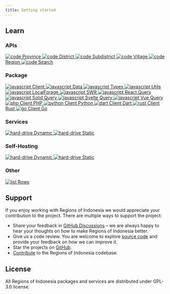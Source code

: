 ```yaml
---
title: Getting started
---
```



## Learn

<h3 id="apis">
  <span class="flex items-center gap-2 lg:gap-3">
    <ShapesIcon client:idle />
    <span>APIs</span>
  </span>
</h3>

<div class="not-prose p-2">
  <div class="grid grid-cols-1 md:grid-cols-2 xl:grid-cols-4 gap-1 md:gap-2 xl:gap-3">
    <a
      role="button"
      href="/api/province"
      class="flex items-center gap-2 lg:gap-3 px-6 py-4 select-none text-base lg:text-lg border border-neutral-3 outline-none focus-visible:ring-2 focus-visible:ring-neutral-9 rounded-xl text-neutral-11 hover:text-neutral-12 hover:border-neutral-6"
    >
      <img class="w-4 h-4" alt="code" src="https://none.deno.dev/ui/icon/lucide?i=code" />
      Province
    </a>
    <a
      role="button"
      href="/api/district"
      class="flex items-center gap-2 lg:gap-3 px-6 py-4 select-none text-base lg:text-lg border border-neutral-3 outline-none focus-visible:ring-2 focus-visible:ring-neutral-9 rounded-xl text-neutral-11 hover:text-neutral-12 hover:border-neutral-6"
    >
      <img class="w-4 h-4" alt="code" src="https://none.deno.dev/ui/icon/lucide?i=code" />
      District
    </a>
    <a
      role="button"
      href="/api/subdistrict"
      class="flex items-center gap-2 lg:gap-3 px-6 py-4 select-none text-base lg:text-lg border border-neutral-3 outline-none focus-visible:ring-2 focus-visible:ring-neutral-9 rounded-xl text-neutral-11 hover:text-neutral-12 hover:border-neutral-6"
    >
      <img class="w-4 h-4" alt="code" src="https://none.deno.dev/ui/icon/lucide?i=code" />
      Subdistrict
    </a>
    <a
      role="button"
      href="/api/village"
      class="flex items-center gap-2 lg:gap-3 px-6 py-4 select-none text-base lg:text-lg border border-neutral-3 outline-none focus-visible:ring-2 focus-visible:ring-neutral-9 rounded-xl text-neutral-11 hover:text-neutral-12 hover:border-neutral-6"
    >
      <img class="w-4 h-4" alt="code" src="https://none.deno.dev/ui/icon/lucide?i=code" />
      Village
    </a>
    <a
      role="button"
      href="/api/region"
      class="flex items-center gap-2 lg:gap-3 px-6 py-4 select-none text-base lg:text-lg border border-neutral-3 outline-none focus-visible:ring-2 focus-visible:ring-neutral-9 rounded-xl text-neutral-11 hover:text-neutral-12 hover:border-neutral-6"
    >
      <img class="w-4 h-4" alt="code" src="https://none.deno.dev/ui/icon/lucide?i=code" />
      Region
    </a>
    <a
      role="button"
      href="/api/search"
      class="flex items-center gap-2 lg:gap-3 px-6 py-4 select-none text-base lg:text-lg border border-neutral-3 outline-none focus-visible:ring-2 focus-visible:ring-neutral-9 rounded-xl text-neutral-11 hover:text-neutral-12 hover:border-neutral-6"
    >
      <img class="w-4 h-4" alt="code" src="https://none.deno.dev/ui/icon/lucide?i=code" />
      Search
    </a>
  </div>
</div>

<h3 id="package">
  <span class="flex items-center gap-2 lg:gap-3">
    <PackageIcon client:idle />
    <span>Package</span>
  </span>
</h3>

<div class="not-prose p-2">
  <div class="grid grid-cols-1 md:grid-cols-2 xl:grid-cols-4 gap-1 md:gap-2 xl:gap-3">
    <a
      role="button"
      href="/package/client"
      class="flex items-center gap-2 lg:gap-3 px-6 py-4 select-none text-base lg:text-lg border border-neutral-3 outline-none focus-visible:ring-2 focus-visible:ring-neutral-9 rounded-xl text-neutral-11 hover:text-neutral-12 hover:border-neutral-6"
    >
      <img class="w-4 h-4" alt="javascript" src="https://none.deno.dev/ui/icon/simple?i=javascript" />
      Client
    </a>
    <a
      role="button"
      href="/package/data"
      class="flex items-center gap-2 lg:gap-3 px-6 py-4 select-none text-base lg:text-lg border border-neutral-3 outline-none focus-visible:ring-2 focus-visible:ring-neutral-9 rounded-xl text-neutral-11 hover:text-neutral-12 hover:border-neutral-6"
    >
      <img class="w-4 h-4" alt="javascript" src="https://none.deno.dev/ui/icon/simple?i=javascript" />
      Data
    </a>
    <a
      role="button"
      href="/package/types"
      class="flex items-center gap-2 lg:gap-3 px-6 py-4 select-none text-base lg:text-lg border border-neutral-3 outline-none focus-visible:ring-2 focus-visible:ring-neutral-9 rounded-xl text-neutral-11 hover:text-neutral-12 hover:border-neutral-6"
    >
      <img class="w-4 h-4" alt="javascript" src="https://none.deno.dev/ui/icon/simple?i=javascript" />
      Types
    </a>
    <a
      role="button"
      href="/package/utils"
      class="flex items-center gap-2 lg:gap-3 px-6 py-4 select-none text-base lg:text-lg border border-neutral-3 outline-none focus-visible:ring-2 focus-visible:ring-neutral-9 rounded-xl text-neutral-11 hover:text-neutral-12 hover:border-neutral-6"
    >
      <img class="w-4 h-4" alt="javascript" src="https://none.deno.dev/ui/icon/simple?i=javascript" />
      Utils
    </a>
    <a
      role="button"
      href="/package/localforage"
      class="flex items-center gap-2 lg:gap-3 px-6 py-4 select-none text-base lg:text-lg border border-neutral-3 outline-none focus-visible:ring-2 focus-visible:ring-neutral-9 rounded-xl text-neutral-11 hover:text-neutral-12 hover:border-neutral-6"
    >
      <img class="w-4 h-4" alt="javascript" src="https://none.deno.dev/ui/icon/simple?i=javascript" />
      LocalForage
    </a>
    <a
      role="button"
      href="/package/swr"
      class="flex items-center gap-2 lg:gap-3 px-6 py-4 select-none text-base lg:text-lg border border-neutral-3 outline-none focus-visible:ring-2 focus-visible:ring-neutral-9 rounded-xl text-neutral-11 hover:text-neutral-12 hover:border-neutral-6"
    >
      <img class="w-4 h-4" alt="javascript" src="https://none.deno.dev/ui/icon/simple?i=javascript" />
      SWR
    </a>
    <a
      role="button"
      href="/package/react-query"
      class="flex items-center gap-2 lg:gap-3 px-6 py-4 select-none text-base lg:text-lg border border-neutral-3 outline-none focus-visible:ring-2 focus-visible:ring-neutral-9 rounded-xl text-neutral-11 hover:text-neutral-12 hover:border-neutral-6"
    >
      <img class="w-4 h-4" alt="javascript" src="https://none.deno.dev/ui/icon/simple?i=javascript" />
      React Query
    </a>
    <a
      role="button"
      href="/package/solid-query"
      class="flex items-center gap-2 lg:gap-3 px-6 py-4 select-none text-base lg:text-lg border border-neutral-3 outline-none focus-visible:ring-2 focus-visible:ring-neutral-9 rounded-xl text-neutral-11 hover:text-neutral-12 hover:border-neutral-6"
    >
      <img class="w-4 h-4" alt="javascript" src="https://none.deno.dev/ui/icon/simple?i=javascript" />
      Solid Query
    </a>
    <a
      role="button"
      href="/package/svelte-query"
      class="flex items-center gap-2 lg:gap-3 px-6 py-4 select-none text-base lg:text-lg border border-neutral-3 outline-none focus-visible:ring-2 focus-visible:ring-neutral-9 rounded-xl text-neutral-11 hover:text-neutral-12 hover:border-neutral-6"
    >
      <img class="w-4 h-4" alt="javascript" src="https://none.deno.dev/ui/icon/simple?i=javascript" />
      Svelte Query
    </a>
    <a
      role="button"
      href="/package/vue-query"
      class="flex items-center gap-2 lg:gap-3 px-6 py-4 select-none text-base lg:text-lg border border-neutral-3 outline-none focus-visible:ring-2 focus-visible:ring-neutral-9 rounded-xl text-neutral-11 hover:text-neutral-12 hover:border-neutral-6"
    >
      <img class="w-4 h-4" alt="javascript" src="https://none.deno.dev/ui/icon/simple?i=javascript" />
      Vue Query
    </a>
    <a
      role="button"
      href="/package/client-php"
      class="flex items-center gap-2 lg:gap-3 px-6 py-4 select-none text-base lg:text-lg border border-neutral-2 outline-none focus-visible:ring-2 focus-visible:ring-neutral-9 rounded-xl text-neutral-9 pointer-events-none"
      tabindex="-1"
    >
      <img class="w-4 h-4" alt="php" src="https://none.deno.dev/ui/icon/simple?i=php" />
      Client PHP
    </a>
    <a
      role="button"
      href="/package/client-py"
      class="flex items-center gap-2 lg:gap-3 px-6 py-4 select-none text-base lg:text-lg border border-neutral-2 outline-none focus-visible:ring-2 focus-visible:ring-neutral-9 rounded-xl text-neutral-9 pointer-events-none"
      tabindex="-1"
    >
      <img class="w-4 h-4" alt="python" src="https://none.deno.dev/ui/icon/simple?i=python" />
      Client Python
    </a>
    <a
      role="button"
      href="/package/client-dart"
      class="flex items-center gap-2 lg:gap-3 px-6 py-4 select-none text-base lg:text-lg border border-neutral-2 outline-none focus-visible:ring-2 focus-visible:ring-neutral-9 rounded-xl text-neutral-9 pointer-events-none"
      tabindex="-1"
    >
      <img class="w-4 h-4" alt="dart" src="https://none.deno.dev/ui/icon/simple?i=dart" />
      Client Dart
    </a>
    <a
      role="button"
      href="/package/client-rs"
      class="flex items-center gap-2 lg:gap-3 px-6 py-4 select-none text-base lg:text-lg border border-neutral-2 outline-none focus-visible:ring-2 focus-visible:ring-neutral-9 rounded-xl text-neutral-9 pointer-events-none"
      tabindex="-1"
    >
      <img class="w-4 h-4" alt="rust" src="https://none.deno.dev/ui/icon/simple?i=rust" />
      Client Rust
    </a>
    <a
      role="button"
      href="/package/client-go"
      class="flex items-center gap-2 lg:gap-3 px-6 py-4 select-none text-base lg:text-lg border border-neutral-2 outline-none focus-visible:ring-2 focus-visible:ring-neutral-9 rounded-xl text-neutral-9 pointer-events-none"
      tabindex="-1"
    >
      <img class="w-4 h-4" alt="go" src="https://none.deno.dev/ui/icon/simple?i=go" />
      Client Go
    </a>
  </div>
</div>

<h3 id="services">
  <span class="flex items-center gap-2 lg:gap-3">
    <ServerIcon client:idle />
    <span>Services</span>
  </span>
</h3>

<div class="not-prose p-2">
  <div class="grid grid-cols-1 md:grid-cols-2 xl:grid-cols-4 gap-1 md:gap-2 xl:gap-3">
    <a
      role="button"
      href="/service/dynamic"
      class="flex items-center gap-2 lg:gap-3 px-6 py-4 select-none text-base lg:text-lg border border-neutral-3 outline-none focus-visible:ring-2 focus-visible:ring-neutral-9 rounded-xl text-neutral-11 hover:text-neutral-12 hover:border-neutral-6"
    >
      <img class="w-4 h-4" alt="hard-drive" src="https://none.deno.dev/ui/icon/lucide?i=hard-drive" />
      Dynamic
    </a>
    <a
      role="button"
      href="/service/static"
      class="flex items-center gap-2 lg:gap-3 px-6 py-4 select-none text-base lg:text-lg border border-neutral-3 outline-none focus-visible:ring-2 focus-visible:ring-neutral-9 rounded-xl text-neutral-11 hover:text-neutral-12 hover:border-neutral-6"
    >
      <img class="w-4 h-4" alt="hard-drive" src="https://none.deno.dev/ui/icon/lucide?i=hard-drive" />
      Static
    </a>
  </div>
</div>

<h3 id="self-hosting">
  <span class="flex items-center gap-2 lg:gap-3">
    <ServerCogIcon client:idle />
    <span>Self-Hosting</span>
  </span>
</h3>

<div class="not-prose p-2">
  <div class="grid grid-cols-1 md:grid-cols-2 xl:grid-cols-4 gap-1 md:gap-2 xl:gap-3">
    <a
      role="button"
      href="/self-hosting/dynamic"
      class="flex items-center gap-2 lg:gap-3 px-6 py-4 select-none text-base lg:text-lg border border-neutral-3 outline-none focus-visible:ring-2 focus-visible:ring-neutral-9 rounded-xl text-neutral-11 hover:text-neutral-12 hover:border-neutral-6"
    >
      <img class="w-4 h-4" alt="hard-drive" src="https://none.deno.dev/ui/icon/lucide?i=hard-drive" />
      Dynamic
    </a>
    <a
      role="button"
      href="/self-hosting/static"
      class="flex items-center gap-2 lg:gap-3 px-6 py-4 select-none text-base lg:text-lg border border-neutral-3 outline-none focus-visible:ring-2 focus-visible:ring-neutral-9 rounded-xl text-neutral-11 hover:text-neutral-12 hover:border-neutral-6"
    >
      <img class="w-4 h-4" alt="hard-drive" src="https://none.deno.dev/ui/icon/lucide?i=hard-drive" />
      Static
    </a>
  </div>
</div>

<h3 id="other">
  <span class="flex items-center gap-2 lg:gap-3">
    <ServerCogIcon client:idle />
    <span>Other</span>
  </span>
</h3>

<div class="not-prose p-2">
  <div class="grid grid-cols-1 md:grid-cols-2 xl:grid-cols-4 gap-1 md:gap-2 xl:gap-3">
    <a
      role="button"
      href="/other/rows"
      class="flex items-center gap-2 lg:gap-3 px-6 py-4 select-none text-base lg:text-lg border border-neutral-3 outline-none focus-visible:ring-2 focus-visible:ring-neutral-9 rounded-xl text-neutral-11 hover:text-neutral-12 hover:border-neutral-6"
    >
      <img class="w-4 h-4" alt="list" src="https://none.deno.dev/ui/icon/lucide?i=list" />
      Rows
    </a>
  </div>
</div>

## Support

If you enjoy working with Regions of Indonesia we would appreciate your contribution to the project. There are multiple ways to support the project:

- Share your feedback in [GitHub Discussions](https://github.com/orgs/regions-of-indonesia/discussions) – we are always happy to hear your thoughts on how to make Regions of Indonesia better.
- Give us a code review. You are welcome to explore [source code](https://github.com/orgs/regions-of-indonesia/repositories) and provide your feedback on how we can improve it.
- Star the projects on [GitHub](https://github.com/regions-of-indonesia).
- [Contribute](/contribute) to the Regions of Indonesia codebase.

## License

All Regions of Indonesia packages and services are distributed under GPL-3.0 license.
